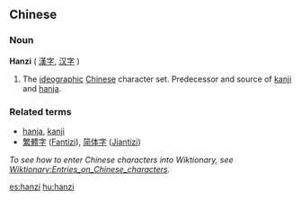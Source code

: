 ==Chinese==
===Noun===
'''Hanzi''' ( <font lang="zh">[[漢字]], [[汉字]]</font> )

#The [[ideographic]] [[Chinese]] character set.  Predecessor and source of [[kanji]] and [[hanja]].

===Related terms===
*[[hanja]], [[kanji]]
*[[繁體字]] ([[Fantizi]]), [[简体字]] ([[Jiantizi]])
''To see how to enter Chinese characters into Wiktionary, see [[Wiktionary:Entries_on_Chinese_characters]].''


[[es:hanzi]]
[[hu:hanzi]]